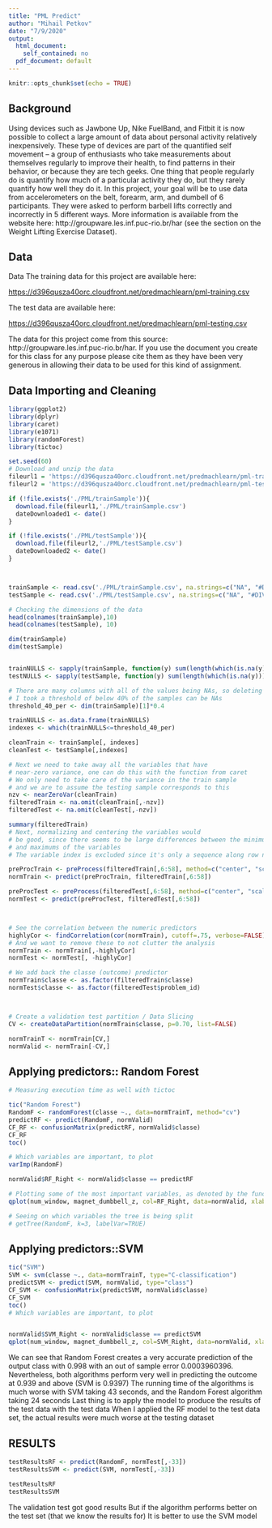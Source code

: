 ---
title: "PML Predict"
author: "Mihail Petkov"
date: "7/9/2020"
output:
  html_document:
    self_contained: no
  pdf_document: default
---

```{r setup, include=FALSE}
knitr::opts_chunk$set(echo = TRUE)
```


## Background

Using devices such as Jawbone Up, Nike FuelBand, and Fitbit it is now possible to collect a large amount of data about personal activity relatively inexpensively. These type of devices are part of the quantified self movement – a group of enthusiasts who take measurements about themselves regularly to improve their health, to find patterns in their behavior, or because they are tech geeks. One thing that people regularly do is quantify how much of a particular activity they do, but they rarely quantify how well they do it. In this project, your goal will be to use data from accelerometers on the belt, forearm, arm, and dumbell of 6 participants. They were asked to perform barbell lifts correctly and incorrectly in 5 different ways. More information is available from the website here: http://groupware.les.inf.puc-rio.br/har (see the section on the Weight Lifting Exercise Dataset).


## Data

Data
The training data for this project are available here:

<a href="https://d396qusza40orc.cloudfront.net/predmachlearn/pml-training.csv">https://d396qusza40orc.cloudfront.net/predmachlearn/pml-training.csv</a>

The test data are available here:

<a href="https://d396qusza40orc.cloudfront.net/predmachlearn/pml-testing.csv">https://d396qusza40orc.cloudfront.net/predmachlearn/pml-testing.csv</a>

The data for this project come from this source: http://groupware.les.inf.puc-rio.br/har. If you use the document you create for this class for any purpose please cite them as they have been very generous in allowing their data to be used for this kind of assignment.

## Data Importing and Cleaning

```{r Loading Libraries, Reading Data, Cleaning and Preprocessing, echo=TRUE}
library(ggplot2)
library(dplyr)
library(caret)
library(e1071)
library(randomForest)
library(tictoc)

set.seed(60)
# Download and unzip the data
fileurl1 = 'https://d396qusza40orc.cloudfront.net/predmachlearn/pml-training.csv'
fileurl2 = 'https://d396qusza40orc.cloudfront.net/predmachlearn/pml-testing.csv'

if (!file.exists('./PML/trainSample')){
  download.file(fileurl1,'./PML/trainSample.csv')
  dateDownloaded1 <- date()
}

if (!file.exists('./PML/testSample')){
  download.file(fileurl2,'./PML/testSample.csv')
  dateDownloaded2 <- date()
}



trainSample <- read.csv('./PML/trainSample.csv', na.strings=c("NA", "#DIV/0!", ""))
testSample <- read.csv('./PML/testSample.csv', na.strings=c("NA", "#DIV/0!", ""))

# Checking the dimensions of the data
head(colnames(trainSample),10)
head(colnames(testSample), 10)

dim(trainSample)
dim(testSample)


trainNULLS <- sapply(trainSample, function(y) sum(length(which(is.na(y)))))
testNULLS <- sapply(testSample, function(y) sum(length(which(is.na(y)))))

# There are many columns with all of the values being NAs, so deleting these would be wise
# I took a threshold of below 40% of the samples can be NAs
threshold_40_per <- dim(trainSample)[1]*0.4

trainNULLS <- as.data.frame(trainNULLS)
indexes <- which(trainNULLS<=threshold_40_per)

cleanTrain <- trainSample[, indexes]
cleanTest <- testSample[,indexes]

# Next we need to take away all the variables that have
# near-zero variance, one can do this with the function from caret
# We only need to take care of the variance in the train sample
# and we are to assume the testing sample corresponds to this
nzv <- nearZeroVar(cleanTrain)
filteredTrain <- na.omit(cleanTrain[,-nzv])
filteredTest <- na.omit(cleanTest[,-nzv])

summary(filteredTrain)
# Next, normalizing and centering the variables would
# be good, since there seems to be large differences between the minimums
# and maximums of the variables
# The variable index is excluded since it's only a sequence along row numbers

preProcTrain <- preProcess(filteredTrain[,6:58], method=c("center", "scale"))
normTrain <- predict(preProcTrain, filteredTrain[,6:58])

preProcTest <- preProcess(filteredTest[,6:58], method=c("center", "scale"))
normTest <- predict(preProcTest, filteredTest[,6:58])



# See the correlation between the numeric predictors
highlyCor <- findCorrelation(cor(normTrain), cutoff=.75, verbose=FALSE)
# And we want to remove these to not clutter the analysis
normTrain <- normTrain[,-highlyCor]
normTest <- normTest[, -highlyCor]

# We add back the classe (outcome) predictor
normTrain$classe <- as.factor(filteredTrain$classe)
normTest$classe <- as.factor(filteredTest$problem_id)



# Create a validation test partition / Data Slicing
CV <- createDataPartition(normTrain$classe, p=0.70, list=FALSE)

normTrainT <- normTrain[CV,]
normValid <- normTrain[-CV,]

```


## Applying predictors:: Random Forest
```{r predictors RF, echo=FALSE}

# Measuring execution time as well with tictoc

tic("Random Forest")
RandomF <- randomForest(classe ~., data=normTrainT, method="cv")
predictRF <- predict(RandomF, normValid)
CF_RF <- confusionMatrix(predictRF, normValid$classe)
CF_RF
toc()

# Which variables are important, to plot
varImp(RandomF)

normValid$RF_Right <- normValid$classe == predictRF

# Plotting some of the most important variables, as denoted by the function
qplot(num_window, magnet_dumbbell_z, col=RF_Right, data=normValid, xlab="Number of Windows", ylab="Magnetic Bell Z")

# Seeing on which variables the tree is being split
# getTree(RandomF, k=3, labelVar=TRUE)
```

## Applying predictors::SVM

```{r predictors SVM, echo=FALSE}
tic("SVM")
SVM <- svm(classe ~., data=normTrainT, type="C-classification")
predictSVM <- predict(SVM, normValid, type="class")
CF_SVM <- confusionMatrix(predictSVM, normValid$classe)
CF_SVM
toc()
# Which variables are important, to plot


normValid$SVM_Right <- normValid$classe == predictSVM
qplot(num_window, magnet_dumbbell_z, col=SVM_Right, data=normValid, xlab="Number of Windows", ylab="Magnetic Bell Z")

```

 We can see that Random Forest creates a very accurate prediction of the output class with 0.998 with an out of sample error 0.0003960396. 
 Nevertheless, both algorithms perform very well in predicting the outcome at 0.939 and above (SVM is 0.9397) 
 The running time of the algorithms is much worse with SVM taking 43 seconds, and the Random Forest algorithm taking 24 seconds
 Last thing is to apply the model to produce the results of the test data with the test data
 When I applied the RF model to the test data set, the actual results were much worse at the testing dataset

## RESULTS

```{r predictors Test Results, echo=FALSE}

testResultsRF <- predict(RandomF, normTest[,-33])
testResultsSVM <- predict(SVM, normTest[,-33])

testResultsRF
testResultsSVM

```

 The validation test got good results
 But if the algorithm performs better on the test set (that we know the results for)
 It is better to use the SVM model